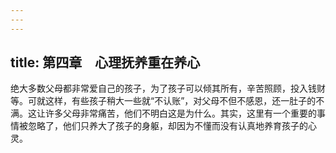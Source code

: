 ```yaml
---
---
---
```

title: 第四章　心理抚养重在养心
---




绝大多数父母都非常爱自己的孩子，为了孩子可以倾其所有，辛苦照顾，投入钱财等。可就这样，有些孩子稍大一些就“不认账”，对父母不但不感恩，还一肚子的不满。这让许多父母非常痛苦，他们不明白这是为什么。其实，这里有一个重要的事情被忽略了，他们只养大了孩子的身躯，却因为不懂而没有认真地养育孩子的心灵。